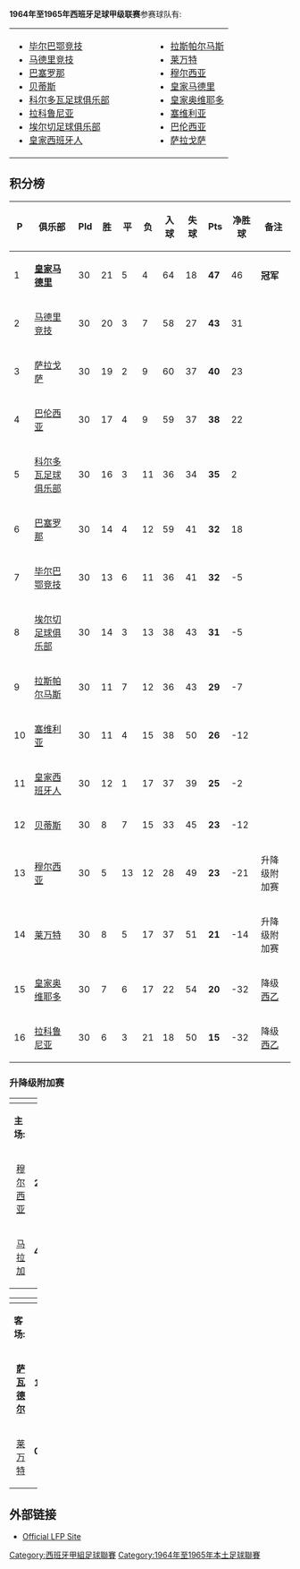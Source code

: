 {{NoteTA|G1=football|G2=西甲}}
'''1964年至1965年西班牙足球甲级联赛'''参赛球队有:

{{Location map+ |Spain |width=400 |float=right |caption=西甲球队位置 1964–65 |places=
{{Location map~ |Spain |lat=43.263472 |long=-2.948150 |label=<small>[[毕尔巴鄂竞技|毕尔巴鄂竞技]]</small> |position=left}}
{{Location map~ |Spain |lat=40.401703 |long=-3.720628 |label=<small>[[马德里竞技|马德里竞技]]</small> |position=left}}
{{Location map~ |Spain |lat=41.380889 |long=2.1228167 |label=<small>[[巴塞罗那足球俱乐部|巴塞罗那]]</small> |position=bottom}}
{{Location map~ |Spain |lat=37.486419 |long=-5.981750 |label=<small>[[皇家贝蒂斯|贝蒂斯]]</small> |position=top}}
{{Location map~ |Spain |lat=37.872219 |long=-4.764550 |label=<small>[[科尔多瓦足球俱乐部|科尔多瓦]]</small> |position=top}}
{{Location map~ |Spain |lat=43.368717 |long=-8.417514 |label=<small>[[拉科鲁尼亚|拉科鲁尼亚]]</small> }}
{{Location map~ |Spain |lat=38.267111 |long=-0.663272 |label=<small>[[埃尔切足球俱乐部|埃尔切]]</small> |position=left}}
{{Location map~ |Spain |lat=41.347861 |long=2.0756667 |label=<small>[[皇家西班牙人|皇家西班牙人]]</small> |position=left}}
{{Location map~ |Spain |lat=39.494703 |long=-0.363842 |label=<small>[[莱万特|莱万特]]</small> }}
{{Location map~ |Spain |lat=40.453053 |long=-3.688356 |label=<small>[[皇家马德里足球俱乐部|皇家马德里]]</small> |position= right}}
{{Location map~ |Spain |lat=38.042247 |long=-1.144739 |label=<small>[[穆尔西亚|穆尔西亚]]</small> |position=left}}
{{Location map~ |Spain |lat=43.358522 |long=-5.860761 |label=<small>[[皇家奥维耶多|奥维耶多]]</small> |position=bottom}}
{{Location map~ |Spain |lat=37.384039 |long=-5.970583 |label=<small>[[塞维利亚足球俱乐部|塞维利亚]]</small>  |position=bottom}}
{{Location map~ |Spain |lat=39.474616 |long=-0.358219 |label=<small>[[巴伦西亚足球俱乐部|巴伦西亚]]</small> |position=bottom }}
{{Location map~ |Spain |lat=41.636472 |long=-0.901828 |label=<small>[[皇家萨拉戈萨|萨拉戈萨]]</small> |position=top }}
}} 

{|border="0" cellpadding="2"
|- valign="top"
|
* [[毕尔巴鄂竞技|毕尔巴鄂竞技]]
* [[马德里竞技|马德里竞技]]
* [[巴塞罗那足球俱乐部|巴塞罗那]]
* [[皇家贝蒂斯|贝蒂斯]]
* [[科尔多瓦足球俱乐部|科尔多瓦足球俱乐部]]
* [[拉科鲁尼亚|拉科鲁尼亚]]
* [[埃尔切足球俱乐部|埃尔切足球俱乐部]]
* [[皇家西班牙人|皇家西班牙人]]
|width="50"| 
|valign="top"|
* [[拉斯帕尔马斯|拉斯帕尔马斯]]
* [[莱万特|莱万特]]
* [[穆尔西亚|穆尔西亚]]
* [[皇家马德里足球俱乐部|皇家马德里]]
* [[皇家奥维耶多|皇家奥维耶多]]
* [[塞维利亚足球俱乐部|塞维利亚]]
* [[巴伦西亚足球俱乐部|巴伦西亚]]
* [[皇家萨拉戈萨|萨拉戈萨]]
|}

== 积分榜 ==
{| bgcolor="#f7f8ff" cellpadding="3" cellspacing="0" border="1" style="font-size: 85%; border: gray solid 1px; border-collapse: collapse;"
|- bgcolor="#CCCCCC"
! P !! 俱乐部!! Pld !! 胜 !! 平 !! 负 !! 入球 !! 失球 !! Pts !! 净胜球 !! 备注
|-align="center"
|1||align="left"|'''[[皇家马德里足球俱乐部|皇家马德里]]'''||30||21||5||4||64||18||'''47'''||46||'''冠军'''
|-align="center" bgcolor="#EFEFEF"
|2||align="left"|[[马德里竞技|马德里竞技]]||30||20||3||7||58||27||'''43'''||31||
|-align="center"
|3||align="left"|[[皇家萨拉戈萨|萨拉戈萨]]||30||19||2||9||60||37||'''40'''||23||
|-align="center" bgcolor="#EFEFEF"
|4||align="left"|[[巴伦西亚足球俱乐部|巴伦西亚]]||30||17||4||9||59||37||'''38'''||22||
|-align="center"
|5||align="left"|[[科尔多瓦足球俱乐部|科尔多瓦足球俱乐部]]||30||16||3||11||36||34||'''35'''||2||
|-align="center" bgcolor="#EFEFEF"
|6||align="left"|[[巴塞罗那足球俱乐部|巴塞罗那]]||30||14||4||12||59||41||'''32'''||18||
|-align="center"
|7||align="left"|[[毕尔巴鄂竞技|毕尔巴鄂竞技]]||30||13||6||11||36||41||'''32'''||-5||
|-align="center" bgcolor="#EFEFEF"
|8||align="left"|[[埃尔切足球俱乐部|埃尔切足球俱乐部]]||30||14||3||13||38||43||'''31'''||-5||
|-align="center"
|9||align="left"|[[拉斯帕尔马斯|拉斯帕尔马斯]]||30||11||7||12||36||43||'''29'''||-7||
|-align="center" bgcolor="#EFEFEF"
|10||align="left"|[[塞维利亚足球俱乐部|塞维利亚]]||30||11||4||15||38||50||'''26'''||-12||
|-align="center"
|11||align="left"|[[皇家西班牙人|皇家西班牙人]]||30||12||1||17||37||39||'''25'''||-2||
|-align="center" bgcolor="#EFEFEF"
|12||align="left"|[[皇家贝蒂斯|贝蒂斯]]||30||8||7||15||33||45||'''23'''||-12||
|-align="center"
|13||align="left"|[[穆尔西亚|穆尔西亚]]||30||5||13||12||28||49||'''23'''||-21||  升降级附加赛
|-align="center" bgcolor="#EFEFEF"
|14||align="left"|[[莱万特|莱万特]]||30||8||5||17||37||51||'''21'''||-14||  升降级附加赛
|-align="center"
|15||align="left"|[[皇家奥维耶多|皇家奥维耶多]]||30||7||6||17||22||54||'''20'''||-32|| 降级[[西班牙足球乙级联赛|西乙]]
|-align="center" bgcolor="#EFEFEF"
|16||align="left"|[[拉科鲁尼亚|拉科鲁尼亚]]||30||6||3||21||18||50||'''15'''||-32|| 降级[[西班牙足球乙级联赛|西乙]]
|}

===升降级附加赛===
{| width=100% cellspacing=1
!width=20%|
!width=12%|
!width=20%|
!
|-
|'''主场:'''
|- style=font-size:90%
|align=right|[[穆尔西亚|穆尔西亚]]
|align=center|'''2-2'''
|[[萨瓦德尔|萨瓦德尔]] 
|- style=font-size:90%
|align=right|[[马拉加足球俱乐部|马拉加]]
|align=center|'''4-2'''
|[[莱万特|莱万特]]
|}

{| width=100% cellspacing=1
!width=20%|
!width=12%|
!width=20%|
!
|-
|'''客场:'''
|- style=font-size:90%
|align=right|'''[[萨瓦德尔|萨瓦德尔]]'''
|align=center|'''1-0'''
|[[穆尔西亚|穆尔西亚]]
|Agg:'''3-2'''
|- style=font-size:90%
|align=right|[[莱万特|莱万特]]
|align=center|'''0-0'''
|'''[[马拉加足球俱乐部|马拉加]]'''
|Agg:'''2-4'''
|}

==外部链接==
*{{es icon}} [http://www.lfp.es/ Official LFP Site]{{Wayback|url=http://www.lfp.es/ |date=20080113205641 }}

{{西班牙足球甲級聯賽賽季}}

{{DEFAULTSORT:1964-65赛季西班牙足球甲级联赛}}
[[Category:西班牙甲組足球聯賽|Category:西班牙甲組足球聯賽]]
[[Category:1964年至1965年本土足球聯賽|Category:1964年至1965年本土足球聯賽]]